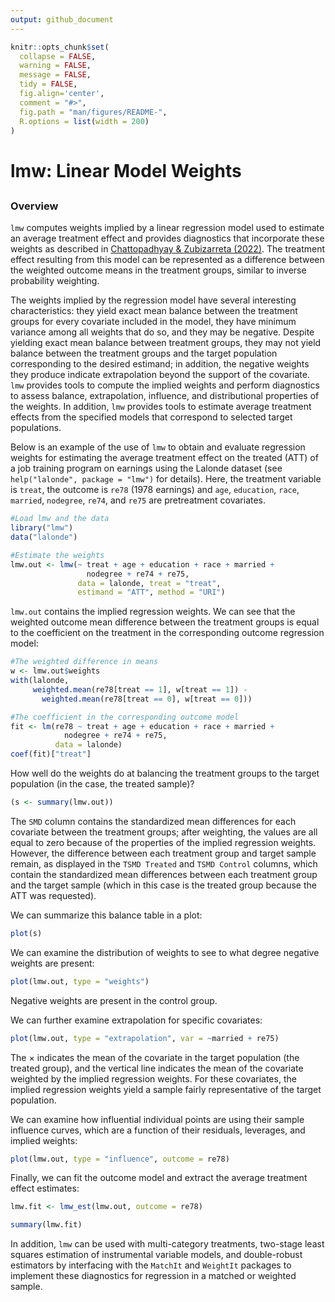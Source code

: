 ```yaml
---
output: github_document
---
```


<!-- README.md is generated from README.Rmd. Please edit that file -->

```r
knitr::opts_chunk$set(
  collapse = FALSE,
  warning = FALSE,
  message = FALSE,
  tidy = FALSE,
  fig.align='center',
  comment = "#>",
  fig.path = "man/figures/README-",
  R.options = list(width = 200)
)
```
# lmw: Linear Model Weights 
<!-- <img src="man/figures/logo.png" align="right" width="150"/> -->

<!-- [![CRAN_Status_Badge](https://img.shields.io/cran/v/MatchIt?color=952100)](https://cran.r-project.org/package=lmw) [![CRAN_Downloads_Badge](https://cranlogs.r-pkg.org/badges/MatchIt?color=952100)](https://cran.r-project.org/package=lmw) -->
------
### Overview

`lmw` computes weights implied by a linear regression model used to estimate an average treatment effect and provides diagnostics that incorporate these weights as described in [Chattopadhyay & Zubizarreta (2022)](https://doi.org/10.1093/biomet/asac058). The treatment effect resulting from this model can be represented as a difference between the weighted outcome means in the treatment groups, similar to inverse probability weighting.

The weights implied by the regression model have several interesting characteristics: they yield exact mean balance between the treatment groups for every covariate included in the model, they have minimum variance among all weights that do so, and they may be negative. Despite yielding exact mean balance between treatment groups, they may not yield balance between the treatment groups and the target population corresponding to the desired estimand; in addition, the negative weights they produce indicate extrapolation beyond the support of the covariate. `lmw` provides tools to compute the implied weights and perform diagnostics to assess balance, extrapolation, influence, and distributional properties of the weights. In addition, `lmw` provides tools to estimate average treatment effects from the specified models that correspond to selected target populations.

Below is an example of the use of `lmw` to obtain and evaluate regression weights for estimating the average treatment effect on the treated (ATT) of a job training program on earnings using the Lalonde dataset (see `help("lalonde", package = "lmw")` for details). Here, the treatment variable is `treat`, the outcome is `re78` (1978 earnings) and `age`, `education`, `race`, `married`, `nodegree`, `re74`, and `re75` are pretreatment covariates.

```r
#Load lmw and the data
library("lmw")
data("lalonde")

#Estimate the weights
lmw.out <- lmw(~ treat + age + education + race + married +
                 nodegree + re74 + re75,
               data = lalonde, treat = "treat",
               estimand = "ATT", method = "URI")
```

`lmw.out` contains the implied regression weights. We can see that the weighted outcome mean difference between the treatment groups is equal to the coefficient on the treatment in the corresponding outcome regression model:

```r
#The weighted difference in means
w <- lmw.out$weights
with(lalonde, 
     weighted.mean(re78[treat == 1], w[treat == 1]) - 
       weighted.mean(re78[treat == 0], w[treat == 0]))

#The coefficient in the corresponding outcome model
fit <- lm(re78 ~ treat + age + education + race + married +
            nodegree + re74 + re75,
          data = lalonde)
coef(fit)["treat"]
```

How well do the weights do at balancing the treatment groups to the target population (in the case, the treated sample)?

```r
(s <- summary(lmw.out))
```

The `SMD` column contains the standardized mean differences for each covariate between the treatment groups; after weighting, the values are all equal to zero because of the properties of the implied regression weights. However, the difference between each treatment group and target sample remain, as displayed in the `TSMD Treated` and `TSMD Control` columns, which contain the standardized mean differences between each treatment group and the target sample (which in this case is the treated group because the ATT was requested).

We can summarize this balance table in a plot:

```r
plot(s)
```

We can examine the distribution of weights to see to what degree negative weights are present:

```r
plot(lmw.out, type = "weights")
```

Negative weights are present in the control group.

We can further examine extrapolation for specific covariates:

```r
plot(lmw.out, type = "extrapolation", var = ~married + re75)
```

The $\times$ indicates the mean of the covariate in the target population (the treated group), and the vertical line indicates the mean of the covariate weighted by the implied regression weights. For these covariates, the implied regression weights yield a sample fairly representative of the target population.

We can examine how influential individual points are using their sample influence curves, which are a function of their residuals, leverages, and implied weights:

```r
plot(lmw.out, type = "influence", outcome = re78)
```

Finally, we can fit the outcome model and extract the average treatment effect estimates:

```r
lmw.fit <- lmw_est(lmw.out, outcome = re78)

summary(lmw.fit)
```

In addition, `lmw` can be used with multi-category treatments, two-stage least squares estimation of instrumental variable models, and double-robust estimators by interfacing with the `MatchIt` and `WeightIt` packages to implement these diagnostics for regression in a matched or weighted sample.

